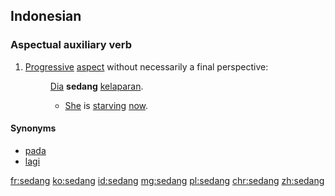 ==Indonesian==

===Aspectual auxiliary verb===
{{head|id|verb}}

# [[Progressive]] [[aspect]] without necessarily a final perspective:
#: [[dia|Dia]] '''sedang''' [[lapar|kelaparan]].
#:* [[she|She]] is [[starve|starving]] [[now]].

====Synonyms====
* [[pada]]
* [[lagi]]

[[fr:sedang]]
[[ko:sedang]]
[[id:sedang]]
[[mg:sedang]]
[[pl:sedang]]
[[chr:sedang]]
[[zh:sedang]]